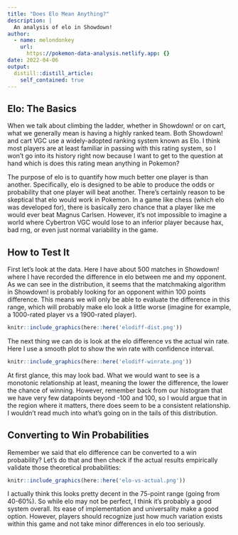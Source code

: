 ```yaml
---
title: "Does Elo Mean Anything?"
description: |
  An analysis of elo in Showdown!
author:
  - name: melondonkey
    url:
      https://pokemon-data-analysis.netlify.app: {}
date: 2022-04-06
output:
  distill::distill_article:
    self_contained: true
---
```


## Elo: The Basics

When we talk about climbing the ladder, whether in Showdown! or on cart, what we generally mean is having a highly ranked team.  Both Showdown! and cart VGC use a widely-adopted ranking system known as Elo. I think most players are at least familiar in passing with this rating system, so I won't go into its history right now because I want to get to the question at hand which is does this rating mean anything in Pokemon?

The purpose of elo is to quantify how much better one player is than another.  Specifically, elo is designed to be able to produce the odds or probability that one player will beat another.  There's certainly reason to be skeptical that elo would work in Pokemon.  In a game like chess (which elo was developed for), there is basically zero chance that a player like me would ever beat Magnus Carlsen.  However, it's not impossible to imagine a world where Cybertron VGC would lose to an inferior player because hax, bad rng, or even just normal variability in the game.  


## How to Test It

First let's look at the data.  Here I have about 500 matches in Showdown! where I have recorded the difference in elo between me and my opponent.  As we can see in the distribution, it seems that the matchmaking algorithm in Showdown! is probably looking for an opponent within 100 points difference.  This means we will only be able to evaluate the difference in this range, which will probably make elo look a little worse (imagine for example, a 1000-rated player vs a 1900-rated player).  

```r
knitr::include_graphics(here::here('elodiff-dist.png'))
```

The next thing we can do is look at the elo difference vs the actual win rate.  Here I use a smooth plot to show the win rate with confidence interval.  

```r
knitr::include_graphics(here::here('elodiff-winrate.png'))
```

At first glance, this may look bad.  What we would want to see is a monotonic relationship at least, meaning the lower the difference, the lower the chance of winning.  However, remember back from our histogram that we have very few datapoints beyond -100 and 100, so I would argue that in the region where it matters, there does seem to be a consistent relationship.  I wouldn't read much into what's going on in the tails of this distribution.  

## Converting to Win Probabilities


Remember we said that elo difference can be converted to a win probability?  Let's do that and then check if the actual results empirically validate those theoretical probabilities:

```r
knitr::include_graphics(here::here('elo-vs-actual.png'))
```

I actually think this looks pretty decent in the 75-point range (going from 40-60%).  So while elo may not be perfect, I think it's probably a good system overall.  Its ease of implementation and universality make a good option.  However, players should recognize just how much variation exists within this game and not take minor differences in elo too seriously.  
